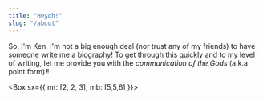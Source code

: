```yaml
---
title: "Heyoh!"
slug: "/about"
---
```



So, I'm Ken. I'm not a big enough deal (nor trust any of my friends) to have someone write me a biography!  To get through this quickly and to my level of writing, let me provide you with the _communication of the Gods_ (a.k.a point form)!!

<Box sx={{ mt: [2, 2, 3], mb: [5,5,6] }}>

<Title text="Husbanding & Fathering" />

- Married to a wonderfully amazing and patient woman, named Sue.  
- We've been together/married for north of 10 years; don't ask me to get into the specifics - it's just all been so amazing that I can't keep track of time!
- We've got a crazy and energetic (my doppleganger of a) son, Carson.  
- I never thought I'd be patient enough to be a father and to be honest some days I don't think I'll ever be; but I do my absolute best and think it's going well so far.
- We try to be outside as much as possible during (all year round); watching Carson scoot around the block with his friends, checking out [Halton's conservation areas](https://www.conservationhalton.ca/parks), building a luge track on the front lawn, or any number of other ridiculous things we find ourselves doing.
- When we're inside we're in _other room_ (literally just the room adjacent to the TV room) making money playing **Axe Ball**.

</Box>

<Box sx={{ mt: [2, 2, 3], mb: [5,5,6] }}>

### Golfing

- I played baseball through my youth and didn't actually get into Golf until my mid twenties.
- Even with ~20 years under my belt, I'm still pretty terrible (14 handicap).
- I try to play two times a week (sprinkling in that third whenever the opportunity presents itself).
- If you're a bogey golfer, feel free to hit me up for some loonie skins around the GTA.

#### Clubs

- SLDR Driver
- SLDR 3 Wood 
- SLDR 3 Hybrid
- Cobra Amp Cell 4 Iron to Gap Wedge
- Rando 60 and 56 Wedges

</Box>

### Developing

- I graduated from [Ryerson University](https://ryerson.ca) with a degree in [Computer Science](https://www.ryerson.ca/programs/undergraduate/computer-science/).
- I went through a string of none development specific [jobs](https://linkedin.com/kenjdavidson) before getting back into development.  Since then I've mainly been working with `Java`, `AngularJS` and a little `React Native`.
- My first attempt at playing with React Native ended up in a releasing and maintaining the [React Native Bluetooth Classic](https://kenjdavidson.com/react-native-bluetooth-classic) library.
- I'm always attempting to work my way through new languages and framworks.  The flavour de jour is [Ruby on Rails](https://rubyonrails.org/) which I wasn't expecting to like/be as interest in as I find myself.
